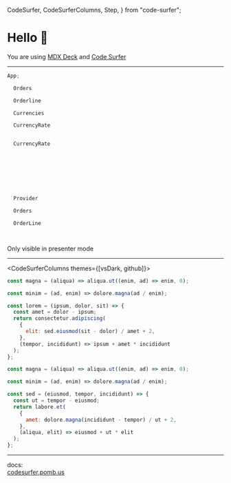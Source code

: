   CodeSurfer,
  CodeSurferColumns,
  Step,
} from "code-surfer";


# Hello 👋

You are using [MDX Deck](https://github.com/jxnblk/mdx-deck) and [Code Surfer](https://codesurfer.pomb.us)

---

<CodeSurfer>

```jsx 86:97 file="./codeblocks/react/01_startingpoint.tsx" subtitle="Starting point"
App;
```

```diff 70:78
  Orders
```

```diff 55:68
  Orderline
```

```diff 23:32
  Currencies
```

```diff 11:21
  CurrencyRate
```

```jsx 12:23 file="./codeblocks/react/02_currencyContext.tsx" subtitle="Currency context"

```

```diff 38
  CurrencyRate
```

```jsx 26,31 file="./codeblocks/react/03_exchangeRate.tsx" subtitle="Add exchange rate state"

```

```jsx file="./codeblocks/react/04_orderLinePrice.tsx" subtitle="Add price state"

```

```jsx 19:34 file="./codeblocks/react/05_liftCurrencyRates.tsx" subtitle="Lift currency rates"

```

```diff 37:38,43:48

```

```jsx 36:40,57,60:66 file="./codeblocks/react/06_avoidRerenders.tsx" subtitle="Avoid rerenders"

```

```jsx 97:98,108 file="./codeblocks/react/07_orderLinePrice.tsx" subtitle="Price rate"

```

```jsx 44:80 file="./codeblocks/react/08_liftOrdersState.tsx" subtitle="Lift orders state"

```

```diff 82:93
  Provider
```

```diff 183:184,187:193
  Orders
```

```diff 152:157,165,173
  OrderLine
```

```jsx 201:212,226 file="./codeblocks/react/09_addOrderButton.tsx" subtitle="Add order button"

```

```jsx file="./codeblocks/react/10_calculateTotal.tsx" subtitle="Calculate total"

```

</CodeSurfer>

<Notes>Only visible in presenter mode</Notes>

---

<CodeSurferColumns themes={[vsDark, github]}>

<Step>

```js
const magna = (aliqua) => aliqua.ut((enim, ad) => enim, 0);
```

```js
const minim = (ad, enim) => dolore.magna(ad / enim);
```

</Step>

<Step>

```js
const lorem = (ipsum, dolor, sit) => {
  const amet = dolor - ipsum;
  return consectetur.adipiscing(
    {
      elit: sed.eiusmod(sit - dolor) / amet + 2,
    },
    (tempor, incididunt) => ipsum + amet * incididunt
  );
};

const magna = (aliqua) => aliqua.ut((enim, ad) => enim, 0);
```

```js
const minim = (ad, enim) => dolore.magna(ad / enim);

const sed = (eiusmod, tempor, incididunt) => {
  const ut = tempor - eiusmod;
  return labore.et(
    {
      amet: dolore.magna(incididunt - tempor) / ut + 2,
    },
    (aliqua, elit) => eiusmod + ut * elit
  );
};
```

</Step>

</CodeSurferColumns>

---

docs:  
[codesurfer.pomb.us](https://codesurfer.pomb.us)

